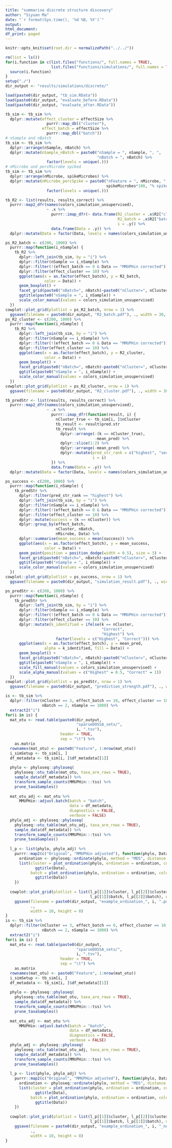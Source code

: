 ```yaml
---
title: "summarise discrete structure discovery"
author: "Siyuan Ma"
date: "`r format(Sys.time(), '%d %B, %Y')`"
output:
html_document:
df_print: paged
---
```

```r
knitr::opts_knit$set(root.dir = normalizePath("../../"))
```
```r
rm(list = ls())
for(i.function in c(list.files("functions/", full.names = TRUE),
                    list.files("functions/simulations/", full.names = TRUE))) {
  source(i.function)
}
setup("./")
dir_output <- "results/simulations/discrete/"
```

```r
load(paste0(dir_output, "tb_sim.RData"))
load(paste0(dir_output, "evaluate_before.RData"))
load(paste0(dir_output, "evaluate_after.RData"))
```

```r
tb_sim <- tb_sim %>% 
  dplyr::mutate(effect_cluster = effectSize %>% 
                  purrr::map_dbl("cluster"),
                effect_batch = effectSize %>% 
                  purrr::map_dbl("batch"))
# nSample and nBatch
tb_sim <- tb_sim %>% 
  dplyr::arrange(nSample, nBatch) %>% 
  dplyr::mutate(nSample_nBatch = paste0("nSample = ", nSample, ", ",
                                        "nBatch = ", nBatch) %>% 
                  factor(levels = unique(.)))
# nMicrobe and percMicrobe spiked
tb_sim <- tb_sim %>% 
  dplyr::arrange(nMicrobe, spikeMicrobes) %>% 
  dplyr::mutate(nMicrobe_percSpike = paste0("nFeature = ", nMicrobe, ", ",
                                            spikeMicrobes*100, "% spiked") %>% 
                  factor(levels = unique(.)))
```

```r
tb_R2 <- list(results, results_correct) %>% 
  purrr::map2_dfr(names(colors_simulation_unsupervised), 
                  ~ .x %>% 
                    purrr::imap_dfr(~ data.frame(R2_cluster = .x$R2["cluster"],
                                                 R2_batch = .x$R2["batch"],
                                                 i = .y)) %>% 
                    data.frame(Data = .y)) %>% 
  dplyr::mutate(Data = factor(Data, levels = names(colors_simulation_unsupervised)))

ps_R2_batch <- c(200, 1000) %>% 
  purrr::map(function(i_nSample) {
    tb_R2 %>% 
      dplyr::left_join(tb_sim, by = "i") %>% 
      dplyr::filter(nSample == i_nSample) %>%
      dplyr::filter(!(effect_batch == 0 & Data == "MMUPHin corrected")) %>% 
      dplyr::filter(effect_cluster == 10) %>% 
      ggplot(aes(x = as.factor(effect_batch), y = R2_batch, 
                 color = Data)) +
      geom_boxplot() +
      facet_grid(paste0("nBatch=", nBatch)~paste0("nCluster=", nCluster)) +
      ggtitle(paste0("nSample = ", i_nSample)) +
      scale_color_manual(values = colors_simulation_unsupervised)
  })
cowplot::plot_grid(plotlist = ps_R2_batch, nrow = 1) %>% 
  ggsave(filename = paste0(dir_output, "R2_batch.pdf"), ., width = 30, height = 10)
ps_R2_cluster <- c(200, 1000) %>% 
  purrr::map(function(i_nSample) {
    tb_R2 %>% 
      dplyr::left_join(tb_sim, by = "i") %>% 
      dplyr::filter(nSample == i_nSample) %>% 
      dplyr::filter(!(effect_batch == 0 & Data == "MMUPHin corrected")) %>% 
      dplyr::filter(effect_cluster == 10) %>% 
      ggplot(aes(x = as.factor(effect_batch), y = R2_cluster, 
                 color = Data)) +
      geom_boxplot() +
      facet_grid(paste0("nBatch=", nBatch)~paste0("nCluster=", nCluster)) +
      ggtitle(paste0("nSample = ", i_nSample)) +
      scale_color_manual(values = colors_simulation_unsupervised)
  })
cowplot::plot_grid(plotlist = ps_R2_cluster, nrow = 1) %>% 
  ggsave(filename = paste0(dir_output, "R2_cluster.pdf"), ., width = 30, height = 10)
```
```r
tb_predStr <- list(results, results_correct) %>% 
  purrr::map2_dfr(names(colors_simulation_unsupervised), 
                  ~ .x %>% 
                    purrr::imap_dfr(function(result, i) {
                      nCluster_true <- tb_sim[i, ]$nCluster
                      tb_result <- result$pred.str
                      tb_result %>% 
                        dplyr::arrange(-(k == nCluster_true),
                                       -mean_pred) %>% 
                        dplyr::slice(1:2) %>% 
                        dplyr::arrange(-mean_pred) %>% 
                        dplyr::mutate(pred_str_rank = c("highest", "second"),
                                      i = i)
                    }) %>% 
                    data.frame(Data = .y)) %>% 
  dplyr::mutate(Data = factor(Data, levels = names(colors_simulation_unsupervised)))

ps_success <- c(200, 1000) %>% 
  purrr::map(function(i_nSample) {
    tb_predStr %>% 
      dplyr::filter(pred_str_rank == "highest") %>% 
      dplyr::left_join(tb_sim, by = "i") %>% 
      dplyr::filter(nSample == i_nSample) %>%
      dplyr::filter(!(effect_batch == 0 & Data == "MMUPHin corrected")) %>% 
      dplyr::filter(effect_cluster == 10) %>% 
      dplyr::mutate(success = (k == nCluster)) %>% 
      dplyr::group_by(effect_batch,
                      nCluster, nBatch,
                      nMicrobe, Data) %>% 
      dplyr::summarise(mean_success = mean(success)) %>% 
      ggplot(aes(x = as.factor(effect_batch), y = mean_success, 
                 color = Data)) +
      geom_point(position = position_dodge(width = 0.5), size = 3) +
      facet_grid(paste0("nBatch=", nBatch)~paste0("nCluster=", nCluster)) +
      ggtitle(paste0("nSample = ", i_nSample)) +
      scale_color_manual(values = colors_simulation_unsupervised)
  })
cowplot::plot_grid(plotlist = ps_success, nrow = 1) %>% 
  ggsave(filename = paste0(dir_output, "simulation_result.pdf"), ., width = 30, height = 10)
```


```r
ps_predStr <- c(200, 1000) %>% 
  purrr::map(function(i_nSample) {
    tb_predStr %>% 
      dplyr::left_join(tb_sim, by = "i") %>% 
      dplyr::filter(nSample == i_nSample) %>% 
      dplyr::filter(!(effect_batch == 0 & Data == "MMUPHin corrected")) %>% 
      dplyr::filter(effect_cluster == 10) %>% 
      dplyr::mutate(k_identified = ifelse(k == nCluster,
                                          "Correct",
                                          "Highest") %>% 
                      factor(levels = c("Highest", "Correct"))) %>% 
      ggplot(aes(x = as.factor(effect_batch), y = mean_pred, 
                 alpha = k_identified, fill = Data)) +
      geom_boxplot() +
      facet_grid(paste0("nBatch=", nBatch)~paste0("nCluster=", nCluster)) +
      ggtitle(paste0("nSample = ", i_nSample)) +
      scale_fill_manual(values = colors_simulation_unsupervised) +
      scale_alpha_manual(values = c("Highest" = 0.5, "Correct" = 1))
  })
cowplot::plot_grid(plotlist = ps_predStr, nrow = 1) %>% 
  ggsave(filename = paste0(dir_output, "prediction_strength.pdf"), ., width = 30, height = 10)
```


```r
is <- tb_sim %>% 
  dplyr::filter(nCluster == 3, effect_batch == 10, effect_cluster == 10,
                nBatch == 2, nSample == 1000) %>% 
  extract2("i")
for(i in is) {
  mat_otu <- read.table(paste0(dir_output,
                               "sparseDOSSA_sets/",
                               i, ".tsv"),
                        header = TRUE,
                        sep = "\t") %>% 
    as.matrix
  rownames(mat_otu) <- paste0("Feature", 1:nrow(mat_otu))
  i_simSetup <- tb_sim[i, ]
  df_metadata <- tb_sim[i, ]$df_metadata[[1]]
  
  phylo <- phyloseq::phyloseq(
    phyloseq::otu_table(mat_otu, taxa_are_rows = TRUE),
    sample_data(df_metadata)) %>%
    transform_sample_counts(MMUPHin:::tss) %>%
    prune_taxaSamples()
  
  mat_otu_adj <- mat_otu %>% 
      MMUPHin::adjust.batch(batch = "batch", 
                            data = df_metadata,
                            diagnostics = FALSE, 
                            verbose = FALSE)
  phylo_adj <- phyloseq::phyloseq(
    phyloseq::otu_table(mat_otu_adj, taxa_are_rows = TRUE),
    sample_data(df_metadata)) %>%
    transform_sample_counts(MMUPHin:::tss) %>%
    prune_taxaSamples()
  
  l_p <- list(phylo, phylo_adj) %>% 
    purrr::map2(c("Original", "MMUPHin adjusted"), function(phylo, Data) {
      ordination <- phyloseq::ordinate(phylo, method = "MDS", distance = "bray")
      list(cluster = plot_ordination(phylo, ordination = ordination, color = "cluster") +
             ggtitle(Data),
           batch = plot_ordination(phylo, ordination = ordination, color = "batch") +
             ggtitle(Data))
    })
  
  cowplot::plot_grid(plotlist = list(l_p[[1]]$cluster, l_p[[2]]$cluster,
                                     l_p[[1]]$batch, l_p[[2]]$batch), nrow = 2) %>% 
    ggsave(filename = paste0(dir_output, "example_ordination_", i, ".pdf"),
           .,
           width = 10, height = 8)
}
is <- tb_sim %>% 
  dplyr::filter(nCluster == 3, effect_batch == 0, effect_cluster == 10,
                nBatch == 2, nSample == 1000) %>% 
  extract2("i")
for(i in is) {
  mat_otu <- read.table(paste0(dir_output,
                               "sparseDOSSA_sets/",
                               i, ".tsv"),
                        header = TRUE,
                        sep = "\t") %>% 
    as.matrix
  rownames(mat_otu) <- paste0("Feature", 1:nrow(mat_otu))
  i_simSetup <- tb_sim[i, ]
  df_metadata <- tb_sim[i, ]$df_metadata[[1]]
  
  phylo <- phyloseq::phyloseq(
    phyloseq::otu_table(mat_otu, taxa_are_rows = TRUE),
    sample_data(df_metadata)) %>%
    transform_sample_counts(MMUPHin:::tss) %>%
    prune_taxaSamples()
  
  mat_otu_adj <- mat_otu %>% 
      MMUPHin::adjust.batch(batch = "batch", 
                            data = df_metadata,
                            diagnostics = FALSE, 
                            verbose = FALSE)
  phylo_adj <- phyloseq::phyloseq(
    phyloseq::otu_table(mat_otu_adj, taxa_are_rows = TRUE),
    sample_data(df_metadata)) %>%
    transform_sample_counts(MMUPHin:::tss) %>%
    prune_taxaSamples()
  
  l_p <- list(phylo, phylo_adj) %>% 
    purrr::map2(c("Original", "MMUPHin adjusted"), function(phylo, Data) {
      ordination <- phyloseq::ordinate(phylo, method = "MDS", distance = "bray")
      list(cluster = plot_ordination(phylo, ordination = ordination, color = "cluster") +
             ggtitle(Data),
           batch = plot_ordination(phylo, ordination = ordination, color = "batch") +
             ggtitle(Data))
    })
  
  cowplot::plot_grid(plotlist = list(l_p[[1]]$cluster, l_p[[2]]$cluster,
                                     l_p[[1]]$batch, l_p[[2]]$batch), nrow = 2) %>% 
    ggsave(filename = paste0(dir_output, "example_ordination_", i, "_null.pdf"),
           .,
           width = 10, height = 8)
}
```
